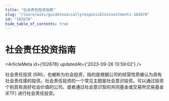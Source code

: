 ```yaml
---
title: "社会责任投资指南"
slug: "/learn/wiki/guidetosociallyresponsibleinvestments-102678"
id: "102678"
hide_table_of_contents: true
---
```



# 社会责任投资指南

<ArticleMeta id={102678} updatedAt={'2023-09-26 13:59:02'} />
<div className='border-solid border-b border-t-0 my-4 border-[var(--ifm-color-gray-300)]' />

社会责任投资 (SRI)，也被称为社会投资，指的是根据公司的经营性质被认为具有社会责任感的投资。社会责任投资的一个常见主题是社会意识投资。可以通过投资个别具有良好社会价值的公司，或者通过社会意识型的共同基金或交易所交易基金 (ETF) 进行社会责任投资。
